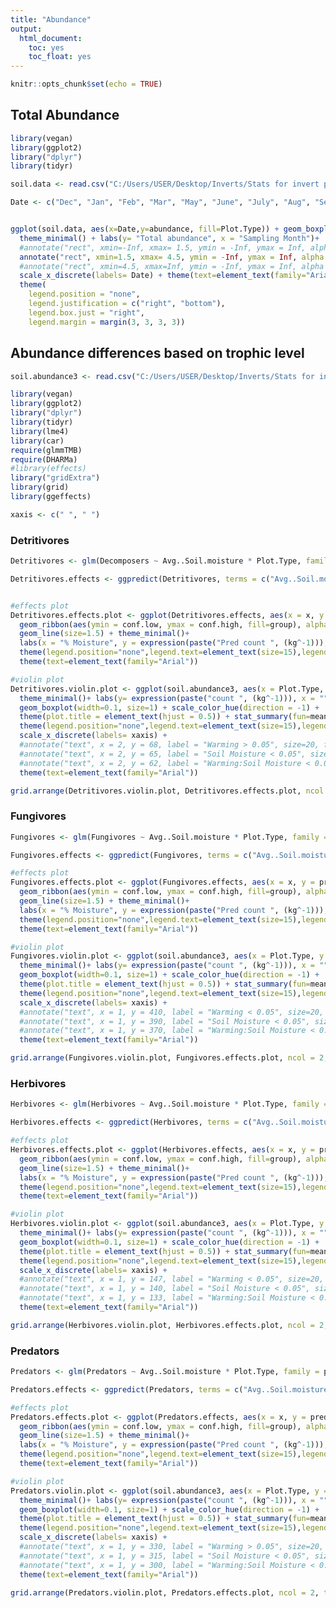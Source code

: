 ```yaml
---
title: "Abundance"
output: 
  html_document:
    toc: yes
    toc_float: yes
---
```


```r
knitr::opts_chunk$set(echo = TRUE)
```

## Total Abundance 

```r
library(vegan)
library(ggplot2)
library("dplyr")
library(tidyr)

soil.data <- read.csv("C:/Users/USER/Desktop/Inverts/Stats for invert project/Output data/soil.data.csv")

Date <- c("Dec", "Jan", "Feb", "Mar", "May", "June", "July", "Aug", "Sept","Oct")


ggplot(soil.data, aes(x=Date,y=abundance, fill=Plot.Type)) + geom_boxplot(size=1) + scale_fill_manual(values = c("royalblue1", "tomato1")) +
  theme_minimal() + labs(y= "Total abundance", x = "Sampling Month")+
  #annotate("rect", xmin=-Inf, xmax= 1.5, ymin = -Inf, ymax = Inf, alpha = 0.2, fill = "blue") +
  annotate("rect", xmin=1.5, xmax= 4.5, ymin = -Inf, ymax = Inf, alpha = 0.2, fill = "orange") +
  #annotate("rect", xmin=4.5, xmax=Inf, ymin = -Inf, ymax = Inf, alpha = 0.2, fill = "blue")+
  scale_x_discrete(labels= Date) + theme(text=element_text(family="Arial"))+
  theme(
    legend.position = "none",
    legend.justification = c("right", "bottom"),
    legend.box.just = "right",
    legend.margin = margin(3, 3, 3, 3))
```


## Abundance differences based on trophic level

```r
soil.abundance3 <- read.csv("C:/Users/USER/Desktop/Inverts/Stats for invert project/Output data/soil.abundance3.csv")

library(vegan)
library(ggplot2)
library("dplyr")
library(tidyr)
library(lme4)
library(car)
require(glmmTMB)
require(DHARMa)
#library(effects)
library("gridExtra")  
library(grid)
library(ggeffects)

xaxis <- c(" ", " ")

```


### Detritivores
```r

Detritivores <- glm(Decomposers ~ Avg..Soil.moisture * Plot.Type, family = poisson, data=soil.abundance3)

Detritivores.effects <- ggpredict(Detritivores, terms = c("Avg..Soil.moisture", "Plot.Type"))


#effects plot
Detritivores.effects.plot <- ggplot(Detritivores.effects, aes(x = x, y = predicted, colour = group)) +
  geom_ribbon(aes(ymin = conf.low, ymax = conf.high, fill=group), alpha = .1) +
  geom_line(size=1.5) + theme_minimal()+
  labs(x = "% Moisture", y = expression(paste("Pred count ", (kg^-1))), size=10)+ theme(plot.title = element_text(hjust = 0.5)) + 
  theme(legend.position="none",legend.text=element_text(size=15),legend.direction='horizontal',plot.title = element_text(hjust=0.5),text=element_text(family="Arial"))+
  theme(text=element_text(family="Arial"))

#violin plot
Detritivores.violin.plot <- ggplot(soil.abundance3, aes(x = Plot.Type, y = Decomposers, color = Plot.Type, group = Plot.Type)) + geom_violin(trim=FALSE, size=1)+
  theme_minimal()+ labs(y= expression(paste("count ", (kg^-1))), x = "")+
  geom_boxplot(width=0.1, size=1) + scale_color_hue(direction = -1) +
  theme(plot.title = element_text(hjust = 0.5)) + stat_summary(fun=mean, geom="point", size=1) + stat_summary(fun.data = mean_se, geom = "errorbar", aes(width=.02, size=.5))+
  theme(legend.position="none",legend.text=element_text(size=15),legend.direction='horizontal',plot.title = element_text(hjust=0.5),text=element_text(family="Arial"))+
  scale_x_discrete(labels= xaxis) +
  #annotate("text", x = 2, y = 68, label = "Warming > 0.05", size=20, family="Arial")+
  #annotate("text", x = 2, y = 65, label = "Soil Moisture < 0.05", size=20, family="Arial")+
  #annotate("text", x = 2, y = 62, label = "Warming:Soil Moisture < 0.05", size=20, family="Arial")+
  theme(text=element_text(family="Arial"))

grid.arrange(Detritivores.violin.plot, Detritivores.effects.plot, ncol = 2, top = grid::textGrob("Detritivores", x = 0, hjust = 0, gp=gpar(fontfamily="Arial")))
```


### Fungivores
```r

Fungivores <- glm(Fungivores ~ Avg..Soil.moisture * Plot.Type, family = poisson, data=soil.abundance3)

Fungivores.effects <- ggpredict(Fungivores, terms = c("Avg..Soil.moisture", "Plot.Type"))

#effects plot
Fungivores.effects.plot <- ggplot(Fungivores.effects, aes(x = x, y = predicted, colour = group)) +
  geom_ribbon(aes(ymin = conf.low, ymax = conf.high, fill=group), alpha = .1) +
  geom_line(size=1.5) + theme_minimal()+
  labs(x = "% Moisture", y = expression(paste("Pred count ", (kg^-1))), size=10)+ theme(plot.title = element_text(hjust = 0.5)) + 
  theme(legend.position="none",legend.text=element_text(size=15),legend.direction='horizontal',plot.title = element_text(hjust=0.5),text=element_text(family="Arial"))+
  theme(text=element_text(family="Arial"))

#violin plot
Fungivores.violin.plot <- ggplot(soil.abundance3, aes(x = Plot.Type, y = Fungivores, color = Plot.Type, group = Plot.Type)) + geom_violin(trim=FALSE, size=1)+
  theme_minimal()+ labs(y= expression(paste("count ", (kg^-1))), x = "")+
  geom_boxplot(width=0.1, size=1) + scale_color_hue(direction = -1) +
  theme(plot.title = element_text(hjust = 0.5)) + stat_summary(fun=mean, geom="point", size=1) + stat_summary(fun.data = mean_se, geom = "errorbar", aes(width=.02, size=.5))+
  theme(legend.position="none",legend.text=element_text(size=15),legend.direction='horizontal',plot.title = element_text(hjust=0.5),text=element_text(family="Arial"))+
  scale_x_discrete(labels= xaxis) +
  #annotate("text", x = 1, y = 410, label = "Warming < 0.05", size=20, family="Arial")+ 
  #annotate("text", x = 1, y = 390, label = "Soil Moisture < 0.05", size=20, family="Arial")+ 
  #annotate("text", x = 1, y = 370, label = "Warming:Soil Moisture < 0.05", size=20, family="Arial")+
  theme(text=element_text(family="Arial"))

grid.arrange(Fungivores.violin.plot, Fungivores.effects.plot, ncol = 2, top = grid::textGrob("Fungivores", x = 0, hjust = 0, gp=gpar(fontfamily="Arial")))
```


### Herbivores
```r

Herbivores <- glm(Herbivores ~ Avg..Soil.moisture * Plot.Type, family = poisson, data=soil.abundance3)

Herbivores.effects <- ggpredict(Herbivores, terms = c("Avg..Soil.moisture", "Plot.Type"))

#effects plot
Herbivores.effects.plot <- ggplot(Herbivores.effects, aes(x = x, y = predicted, colour = group)) +
  geom_ribbon(aes(ymin = conf.low, ymax = conf.high, fill=group), alpha = .1) +
  geom_line(size=1.5) + theme_minimal()+
  labs(x = "% Moisture", y = expression(paste("Pred count ", (kg^-1))), size=10)+ theme(plot.title = element_text(hjust = 0.5)) + 
  theme(legend.position="none",legend.text=element_text(size=15),legend.direction='horizontal',plot.title = element_text(hjust=0.5),text=element_text(family="Arial"))+
  theme(text=element_text(family="Arial"))

#violin plot
Herbivores.violin.plot <- ggplot(soil.abundance3, aes(x = Plot.Type, y = Herbivores, color = Plot.Type, group = Plot.Type)) + geom_violin(trim=FALSE, size=1)+
  theme_minimal()+ labs(y= expression(paste("count ", (kg^-1))), x = "")+
  geom_boxplot(width=0.1, size=1) + scale_color_hue(direction = -1) +
  theme(plot.title = element_text(hjust = 0.5)) + stat_summary(fun=mean, geom="point", size=1) + stat_summary(fun.data = mean_se, geom = "errorbar", aes(width=.02, size=.5))+
  theme(legend.position="none",legend.text=element_text(size=15),legend.direction='horizontal',plot.title = element_text(hjust=0.5),text=element_text(family="Arial"))+
  scale_x_discrete(labels= xaxis) +
  #annotate("text", x = 1, y = 147, label = "Warming < 0.05", size=20, family="Arial")+ 
  #annotate("text", x = 1, y = 140, label = "Soil Moisture < 0.05", size=20, family="Arial")+ 
  #annotate("text", x = 1, y = 133, label = "Warming:Soil Moisture < 0.05", size=20, family="Arial")+
  theme(text=element_text(family="Arial"))

grid.arrange(Herbivores.violin.plot, Herbivores.effects.plot, ncol = 2, top = grid::textGrob("Herbivores", x = 0, hjust = 0, gp=gpar(fontfamily="Arial")))
```

### Predators
```r

Predators <- glm(Predators ~ Avg..Soil.moisture * Plot.Type, family = poisson, data=soil.abundance3)

Predators.effects <- ggpredict(Predators, terms = c("Avg..Soil.moisture", "Plot.Type"))

#effects plot
Predators.effects.plot <- ggplot(Predators.effects, aes(x = x, y = predicted, colour = group)) +
  geom_ribbon(aes(ymin = conf.low, ymax = conf.high, fill=group), alpha = .1) +
  geom_line(size=1.5) + theme_minimal()+
  labs(x = "% Moisture", y = expression(paste("Pred count ", (kg^-1))), size=10)+ theme(plot.title = element_text(hjust = 0.5)) + 
  theme(legend.position="none",legend.text=element_text(size=15),legend.direction='horizontal',plot.title = element_text(hjust=0.5),text=element_text(family="Arial"))+
  theme(text=element_text(family="Arial"))

#violin plot
Predators.violin.plot <- ggplot(soil.abundance3, aes(x = Plot.Type, y = Predators, color = Plot.Type, group = Plot.Type)) + geom_violin(trim=FALSE, size=1)+
  theme_minimal()+ labs(y= expression(paste("count ", (kg^-1))), x = "")+
  geom_boxplot(width=0.1, size=1) + scale_color_hue(direction = -1) +
  theme(plot.title = element_text(hjust = 0.5)) + stat_summary(fun=mean, geom="point", size=1) + stat_summary(fun.data = mean_se, geom = "errorbar", aes(width=.02, size=.5))+
  theme(legend.position="none",legend.text=element_text(size=15),legend.direction='horizontal',plot.title = element_text(hjust=0.5),text=element_text(family="Arial"))+
  scale_x_discrete(labels= xaxis) +
  #annotate("text", x = 1, y = 330, label = "Warming > 0.05", size=20, family="Arial")+ 
  #annotate("text", x = 1, y = 315, label = "Soil Moisture < 0.05", size=20, family="Arial")+  
  #annotate("text", x = 1, y = 300, label = "Warming:Soil Moisture < 0.05", size=20, family="Arial")+
  theme(text=element_text(family="Arial"))

grid.arrange(Predators.violin.plot, Predators.effects.plot, ncol = 2, top = grid::textGrob("Predators", x = 0, hjust = 0, gp=gpar(fontfamily="Arial")))

```

